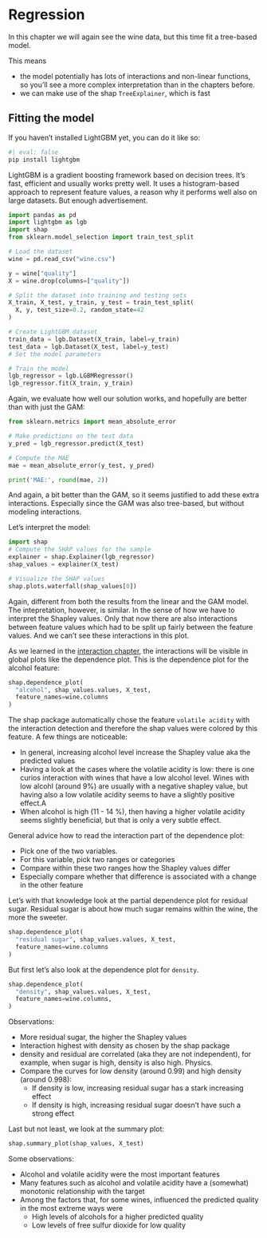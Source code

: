 # Regression

In this chapter we will again see the wine data, but this time fit a tree-based model.

This means

- the model potentially has lots of interactions and non-linear functions, so you'll see a more complex interpretation than in the chapters before.
- we can make use of the shap `TreeExplainer`, which is fast


## Fitting the model 

If you haven't installed LightGBM yet, you can do it like so:

```python
#| eval: false
pip install lightgbm
```

LightGBM is a gradient boosting framework based on decision trees.
It's fast, efficient and usually works pretty well.
It uses a histogram-based approach to represent feature values, a reason why it performs well also on large datasets.
But enough advertisement.

```python
import pandas as pd
import lightgbm as lgb
import shap
from sklearn.model_selection import train_test_split

# Load the dataset
wine = pd.read_csv("wine.csv")

y = wine["quality"]
X = wine.drop(columns=["quality"])

# Split the dataset into training and testing sets
X_train, X_test, y_train, y_test = train_test_split(
  X, y, test_size=0.2, random_state=42
)

# Create LightGBM dataset
train_data = lgb.Dataset(X_train, label=y_train)
test_data = lgb.Dataset(X_test, label=y_test)
# Set the model parameters

# Train the model
lgb_regressor = lgb.LGBMRegressor()
lgb_regressor.fit(X_train, y_train)
```


Again, we evaluate how well our solution works, and hopefully are better than with just the GAM:

```python
from sklearn.metrics import mean_absolute_error

# Make predictions on the test data
y_pred = lgb_regressor.predict(X_test)

# Compute the MAE
mae = mean_absolute_error(y_test, y_pred)

print('MAE:', round(mae, 2))

```

And again, a bit better than the GAM, so it seems justified to add these extra interactions.
Especially since the GAM was also tree-based, but without modeling interactions.

Let's interpret the model:


```python
import shap
# Compute the SHAP values for the sample
explainer = shap.Explainer(lgb_regressor)
shap_values = explainer(X_test)

# Visualize the SHAP values
shap.plots.waterfall(shap_values[0])
```

Again, different from both the results from the linear and the GAM model.
The intepretation, however, is similar.
In the sense of how we have to interpret the Shapley values.
Only that now there are also interactions between feature values which had to be split up fairly between the feature values.
And we can't see these interactions in this plot.

As we learned in the [interaction chapter](#interaction), the interactions will be visible in global plots like the  dependence plot.
This is the dependence plot for the alcohol feature:


```python
shap.dependence_plot(
  "alcohol", shap_values.values, X_test,
  feature_names=wine.columns
)
```

The shap package automatically chose the feature `volatile acidity` with the interaction detection and therefore the shap values were colored by this feature.
A few things are noticeable: 

- In general, increasing alcohol level increase the Shapley value aka the predicted values
- Having a look at the cases where the volatile acidity is low: there is one curios interaction with wines that have a low alcohol level. Wines with low alcohl (around 9%) are usually with a negative shapley value, but having also a low volatile acidity seems to have a slightly positive effect.A
- When alcohol is high (11 - 14 %), then having a higher volatile acidity seems slightly beneficial, but that is only a very subtle effect.

::: {.callout-note}

General advice how to read the interaction part of the dependence plot:

- Pick one of the two variables.
- For this variable, pick two ranges or categories
- Compare within these two ranges how the Shapley values differ
- Especially compare whether that difference is associated with a change in the other feature

:::


Let's with that knowledge look at the partial dependence plot for residual sugar.
Residual sugar is about how much sugar remains within the wine, the more the sweeter.

```python
shap.dependence_plot(
  "residual sugar", shap_values.values, X_test,
  feature_names=wine.columns
)
```



But first let's also look at the dependence plot for `density`.

```python
shap.dependence_plot(
  "density", shap_values.values, X_test,
  feature_names=wine.columns,
)
```

Observations:

- More residual sugar, the higher the Shapley values
- Interaction highest with density as chosen by the shap package
- density and residual are correlated (aka they are not independent), for example, when sugar is high, density is also high. Physics.
- Compare the curves for low density (around 0.99) and high density (around 0.998):
  - If density is low, increasing residual sugar has a stark increasing effect
  - If density is high, increasing residual sugar doesn't have such a strong effect


Last but not least, we look at the summary plot:

```python
shap.summary_plot(shap_values, X_test)
```

Some observations:

- Alcohol and volatile acidity were the most important features
- Many features such as alcohol and volatile acidity have a (somewhat) monotonic relationship with the target
- Among the factors that, for some wines, influenced the predicted quality in the most extreme ways were
  - High levels of alcohols for a higher predicted quality
  - Low levels of free sulfur dioxide for low quality

